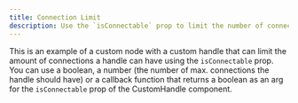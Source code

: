 ```yaml
---
title: Connection Limit
description: Use the `isConnectable` prop to limit the number of connections a handle can have
---
```


This is an example of a custom node with a custom handle that can limit the amount of connections a handle can have using the `isConnectable` prop.
You can use a boolean, a number (the number of max. connections the handle should have) or a callback function that returns a boolean
as an arg for the `isConnectable` prop of the CustomHandle component.

<RemoteCodeViewer route="examples/nodes/connection-limit" framework="svelte" />
